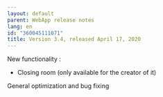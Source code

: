 ```yaml
---
layout: default
parent: WebApp release notes
lang: en
id: "360045111071"
title: Version 3.4, released April 17, 2020
---
```

New functionality :

- Closing room (only available for the creator of it)

General optimization and bug fixing


